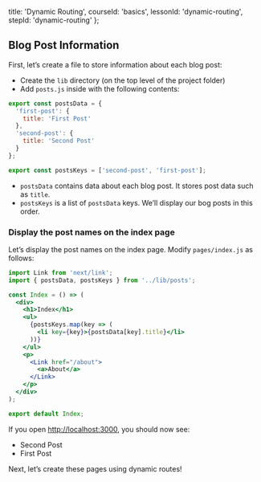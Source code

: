 
  title: 'Dynamic Routing',
  courseId: 'basics',
  lessonId: 'dynamic-routing',
  stepId: 'dynamic-routing'
};

## Blog Post Information

First, let’s create a file to store information about each blog post:

- Create the `lib` directory (on the top level of the project folder)
- Add `posts.js` inside with the following contents:

```js
export const postsData = {
  'first-post': {
    title: 'First Post'
  },
  'second-post': {
    title: 'Second Post'
  }
};

export const postsKeys = ['second-post', 'first-post'];
```

- `postsData` contains data about each blog post. It stores post data such as `title`.
- `postsKeys` is a list of `postsData` keys. We’ll display our bog posts in this order.

### Display the post names on the index page

Let’s display the post names on the index page. Modify `pages/index.js` as follows:

```jsx
import Link from 'next/link';
import { postsData, postsKeys } from '../lib/posts';

const Index = () => (
  <div>
    <h1>Index</h1>
    <ul>
      {postsKeys.map(key => (
        <li key={key}>{postsData[key].title}</li>
      ))}
    </ul>
    <p>
      <Link href="/about">
        <a>About</a>
      </Link>
    </p>
  </div>
);

export default Index;
```

If you open [http://localhost:3000](http://localhost:3000), you should now see:

- Second Post
- First Post

Next, let’s create these pages using dynamic routes!

